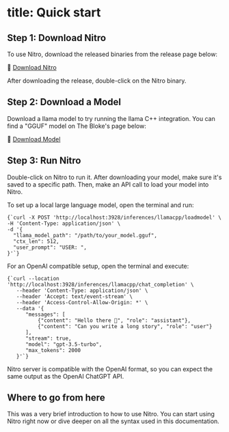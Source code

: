
# title: Quick start

## Step 1: Download Nitro

To use Nitro, download the released binaries from the release page below:

🔗 [Download Nitro](https://github.com/janhq/nitro/releases)

After downloading the release, double-click on the Nitro binary.

## Step 2: Download a Model

Download a llama model to try running the llama C++ integration. You can find a "GGUF" model on The Bloke's page below:

🔗 [Download Model](https://huggingface.co/TheBloke)

## Step 3: Run Nitro

Double-click on Nitro to run it. After downloading your model, make sure it's saved to a specific path. Then, make an API call to load your model into Nitro.

<Tabs>
  <TabItem value="localLLM" label="Local Large Language Model">
    <p>To set up a local large language model, open the terminal and run:</p>
    <pre><code className="language-zsh">{`curl -X POST 'http://localhost:3928/inferences/llamacpp/loadmodel' \
-H 'Content-Type: application/json' \
-d '{
  "llama_model_path": "/path/to/your_model.gguf",
  "ctx_len": 512,
  "user_prompt": "USER: ",
}'`}</code></pre>
  </TabItem>
  
  <TabItem value="openAICompatible" label="OpenAI Compatible">
    <p>For an OpenAI compatible setup, open the terminal and execute:</p>
    <pre><code className="language-zsh">{`curl --location 'http://localhost:3928/inferences/llamacpp/chat_completion' \
   --header 'Content-Type: application/json' \
   --header 'Accept: text/event-stream' \
   --header 'Access-Control-Allow-Origin: *' \
   --data '{
      "messages": [
          {"content": "Hello there 👋", "role": "assistant"},
          {"content": "Can you write a long story", "role": "user"}
      ],
      "stream": true,
      "model": "gpt-3.5-turbo",
      "max_tokens": 2000
   }'`}</code></pre>
  </TabItem>
</Tabs>

Nitro server is compatible with the OpenAI format, so you can expect the same output as the OpenAI ChatGPT API.

## Where to go from here
This was a very brief introduction to how to use Nitro. You can start using Nitro right now or dive deeper on all the syntax used in this documentation.